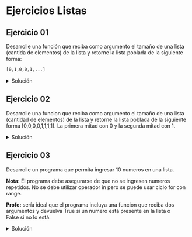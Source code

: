 # Ejercicios Listas

## Ejercicio 01

Desarrolle una función que reciba como argumento el tamaño de una lista (cantida de elementos) de la lista y retorne la lista poblada de la siguiente forma:

```default
[0,1,0,0,1,...]
```

<details>
	<summary style={{color:'red'}}>Solución</summary>

```python
def poblarLista(cantidad):
    lista = []
    for x in range(cantidad):
        lista.append(x % 2)
    
    return lista

print(poblarLista(10))
```
</details>

## Ejercicio 02
Desarrolle una funcion que reciba como argumento el tamaño de una lista (cantidad de elementos) de la lista y retorne la lista poblada de la siguiente forma [0,0,0,0,1,1,1,1]. La primera mitad con 0 y la segunda mitad con 1.

<details>
	<summary style={{color:'red'}}>Solución</summary>

```python
def tamano(cantidad):
    mitad = cantidad/2
    mi_lista = []
    for i in range(cantidad):
        if i < mitad:
            mi_lista.append(0)
        else:
            mi_lista.append(1)
    return mi_lista

print(tamano(10))
```
</details>

## Ejercicio 03
Desarrolle un programa que permita ingresar 10 numeros en una lista.

**Nota:** El programa debe asegurarse de que no se ingresen numeros repetidos. No se debe utilizar operador in pero se puede usar ciclo for con range.

**Profe:** sería ideal que el programa incluya una funcion que reciba dos argumentos y devuelva True si un numero está presente en la lista o False si no lo está.


<details>
	<summary style={{color:'red'}}>Solución</summary>

```python
def validarNumero(numero, lista):
    for i in lista:
        if i == numero:
            return False
    return True

mi_lista = []
for i in range(10):
    while True:
        numero = int(input(f"Ingrese número [{i+1} de 10]: "))
        if not validarNumero(numero, mi_lista):
            print("Error. Número repetido")
        else:
            break
    mi_lista.append(numero)

print(mi_lista)
```
</details>